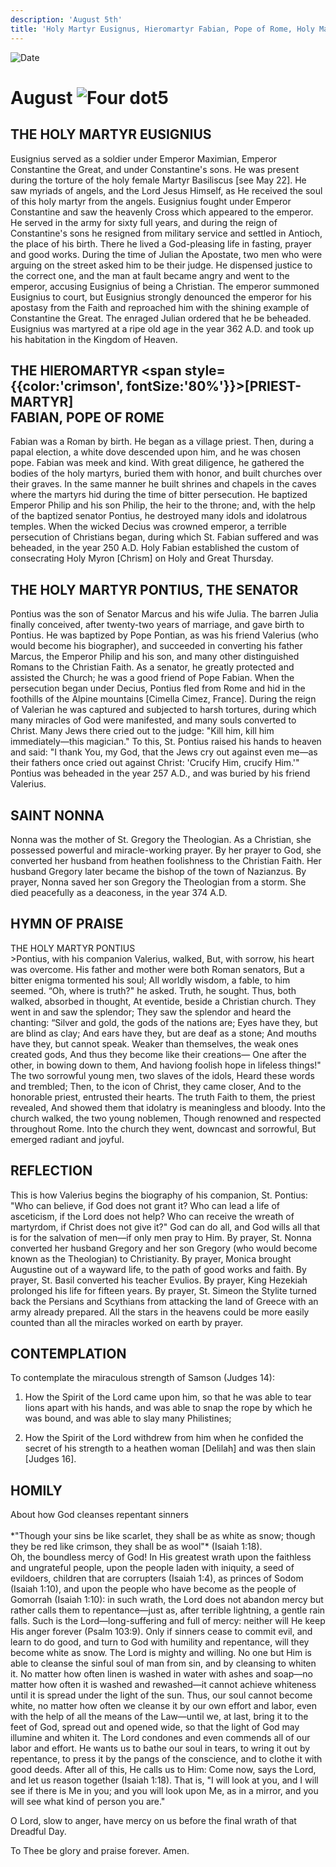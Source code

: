 ```yaml
---
description: 'August 5th'
title: 'Holy Martyr Eusignus, Hieromartyr Fabian, Pope of Rome, Holy Martyr Pontius the Senator, St. Nonna'
---
```


<CustomPaginator />
<RunningHead />

<Image src="/title-imprint.png" height={68} width={50} alt="Date" className="title-imprint"/>

# <div id="date">August <Image className="four-dot" src="/four-dot.png" height={15} width={15} alt="Four dot" />5</div>

## THE HOLY MARTYR EUSIGNIUS

Eusignius served as a soldier under Emperor Maximian, Emperor Constantine the Great, and under Constantine's sons. He was present during the torture of the holy female Martyr Basiliscus [see May 22]. He saw myriads of angels, and the Lord Jesus Himself, as He received the soul of this holy martyr from the angels. Eusignius fought under Emperor Constantine and saw the heavenly Cross which appeared to the emperor. He served in the army for sixty full years, and during the reign of Constantine's sons he resigned from military service and settled in Antioch, the place of his birth. There he lived a God-pleasing life in fasting, prayer and good works. During the time of Julian the Apostate, two men who were arguing on the street asked him to be their judge. He dispensed justice to the correct one, and the man at fault became angry and went to the emperor, accusing Eusignius of being a Christian. The emperor summoned Eusignius to court, but Eusignius strongly denounced the emperor for his apostasy from the Faith and reproached him with the shining example of Constantine the Great. The enraged Julian ordered that he be beheaded. Eusignius was martyred at a ripe old age in the year 362 A.D. and took up his habitation in the Kingdom of Heaven.

## THE HIEROMARTYR <span style={{color:'crimson', fontSize:'80%'}}>[PRIEST-MARTYR]</span> <br />FABIAN, POPE OF ROME

Fabian was a Roman by birth. He began as a village priest. Then, during a papal election, a white dove descended upon him, and he was chosen pope. Fabian was meek and kind. With great diligence, he gathered the bodies of the holy martyrs, buried them with honor, and built churches over their graves. In the same manner he built shrines and chapels in the caves where the martyrs hid during the time of bitter persecution. He baptized Emperor Philip and his son Philip, the heir to the throne; and, with the help of the baptized senator Pontius, he destroyed many idols and idolatrous temples. When the wicked Decius was crowned emperor, a terrible persecution of Christians began, during which St. Fabian suffered and was beheaded, in the year 250 A.D. Holy Fabian established the custom of consecrating Holy Myron [Chrism] on Holy and Great Thursday.

## THE HOLY MARTYR PONTIUS, THE SENATOR

Pontius was the son of Senator Marcus and his wife Julia. The barren Julia finally conceived, after twenty-two years of marriage, and gave birth to Pontius. He was baptized by Pope Pontian, as was his friend Valerius (who would become his biographer), and succeeded in converting his father Marcus, the Emperor Philip and his son, and many other distinguished Romans to the Christian Faith. As a senator, he greatly protected and assisted the Church; he was a good friend of Pope Fabian. When the persecution began under Decius, Pontius fled from Rome and hid in the foothills of the Alpine mountains [Cimella Cimez, France]. During the reign of Valerian he was captured and subjected to harsh tortures, during which many miracles of God were manifested, and many souls converted to Christ. Many Jews there cried out to the judge: "Kill him, kill him immediately—this magician." To this, St. Pontius raised his hands to heaven and said: "I thank You, my God, that the Jews cry out against even me—as their fathers once cried out against Christ: 'Crucify Him, crucify Him.'" Pontius was beheaded in the year 257 A.D., and was buried by his friend Valerius.

## SAINT NONNA

Nonna was the mother of St. Gregory the Theologian. As a Christian, she possessed powerful and miracle-working prayer. By her prayer to God, she converted her husband from heathen foolishness to the Christian Faith. Her husband Gregory later became the bishop of the town of Nazianzus. By prayer, Nonna saved her son Gregory the Theologian from a storm. She died peacefully as a deaconess, in the year 374 A.D.


## HYMN OF PRAISE
<div style={{textAlign:'center', color:'crimson', fontWeight:'bold'}}>
THE HOLY MARTYR PONTIUS
</div>
>Pontius, with his companion Valerius, walked,  
But, with sorrow, his heart was overcome.  
His father and mother were both Roman senators,  
But a bitter enigma tormented his soul;  
All worldly wisdom, a fable, to him seemed.  
“Oh, where is truth?" he asked. Truth, he sought.  
Thus, both walked, absorbed in thought,  
At eventide, beside a Christian church.  
They went in and saw the splendor;  
They saw the splendor and heard the chanting:  
“Silver and gold, the gods of the nations are;  
Eyes have they, but are blind as clay;  
And ears have they, but are deaf as a stone;  
And mouths have they, but cannot speak.  
Weaker than themselves, the weak ones created gods,  
And thus they become like their creations—  
One after the other, in bowing down to them,  
And haviong foolish hope in lifeless things!"  
The two sorrowful young men, two slaves of the idols,  
Heard these words and trembled;  
Then, to the icon of Christ, they came closer,  
And to the honorable priest, entrusted their hearts.  
The truth Faith to them, the priest revealed,  
And showed them that idolatry is meaningless and bloody.  
Into the church walked, the two young noblemen,  
Though renowned and respected throughout Rome.  
Into the church they went, downcast and sorrowful,  
But emerged radiant and joyful.  


## REFLECTION

This is how Valerius begins the biography of his companion, St. Pontius: "Who can believe, if God does not grant it? Who can lead a life of asceticism, if the Lord does not help? Who can receive the wreath of martyrdom, if Christ does not give it?" God can do all, and God wills all that is for the salvation of men—if only men pray to Him. By prayer, St. Nonna converted her husband Gregory and her son Gregory (who would become known as the Theologian) to Christianity. By prayer, Monica brought Augustine out of a wayward life, to the path of good works and faith. By prayer, St. Basil converted his teacher Evulios. By prayer, King Hezekiah prolonged his life for fifteen years. By prayer, St. Simeon the Stylite turned back the Persians and Scythians from attacking the land of Greece with an army already prepared. All the stars in the heavens could be more easily counted than all the miracles worked on earth by prayer.


## CONTEMPLATION

To contemplate the miraculous strength of Samson (Judges 14):

1. How the Spirit of the Lord came upon him, so that he was able to tear lions apart with his hands, and was able to snap the rope by which he was bound, and was able to slay many Philistines;

2. How the Spirit of the Lord withdrew from him when he confided the secret of his strength to a heathen woman [Delilah] and was then slain [Judges 16].


## HOMILY
<div style={{textAlign:'center', color:'crimson', fontWeight:'bold'}}>
About how God cleanses repentant sinners
</div>
<br />
<div style={{textAlign:'right'}}>
*"Though your sins be like scarlet, they shall be as white as snow; though they be red like crimson, they shall be as wool"* (Isaiah 1:18).
</div>
Oh, the boundless mercy of God! In His greatest wrath upon the faithless and ungrateful people, upon the people laden with iniquity, a seed of evildoers, children that are corrupters (Isaiah 1:4), as princes of Sodom (Isaiah 1:10), and upon the people who have become as the people of Gomorrah (Isaiah 1:10): in such wrath, the Lord does not abandon mercy but rather calls them to repentance—just as, after terrible lightning, a gentle rain falls. Such is the Lord—long-suffering and full of mercy: neither will He keep His anger forever (Psalm 103:9). Only if sinners cease to commit evil, and learn to do good, and turn to God with humility and repentance, will they become white as snow. The Lord is mighty and willing. No one but Him is able to cleanse the sinful soul of man from sin, and by cleansing to whiten it. No matter how often linen is washed in water with ashes and soap—no matter how often it is washed and rewashed—it cannot achieve whiteness until it is spread under the light of the sun. Thus, our soul cannot become white, no matter how often we cleanse it by our own effort and labor, even with the help of all the means of the Law—until we, at last, bring it to the feet of God, spread out and opened wide, so that the light of God may illumine and whiten it. The Lord condones and even commends all of our labor and effort. He wants us to bathe our soul in tears, to wring it out by repentance, to press it by the pangs of the conscience, and to clothe it with good deeds. After all of this, He calls us to Him: Come now, says the Lord, and let us reason together (Isaiah 1:18). That is, "I will look at you, and I will see if there is Me in you; and you will look upon Me, as in a mirror, and you will see what kind of person you are."

O Lord, slow to anger, have mercy on us before the final wrath of that Dreadful Day.

To Thee be glory and praise forever. Amen.